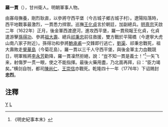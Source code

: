 '''羅一貫'''（{{bd|?||1622年||}}），甘州衛人。明朝軍事人物。

由寡母撫養，剛烈耿直，以參將守西平堡（今古城子鄉古城子村）。遼陽陷落時，西平地戰事最激烈，一貫悉力捍禦。巡撫[[王化貞|王化貞]]言於朝廷，加副總兵。[[明熹宗|明熹宗]]天啟二年（1622年）正月，後金軍西渡遼河，進攻西平堡，羅一貫飛報王化貞，化貞遣游擊[[孫得功|孫得功]]、參將[[祖大壽|祖大壽]]、總兵[[祁秉忠|祁秉忠]]前往救援，雙方戰於平陽橋（今遼寧大虎山南八家子附近）。孫得功和參將[[鮑承甫|鮑承甫]]一交鋒即行逃亡，[[劉渠|劉渠]]、祁秉忠戰死，祖大壽敗走[[覺華島|覺華島]]（今菊花島）。羅一貫以三千人守西平堡，與後金軍主力血戰競日，明軍叛將[[李永芳|李永芳]]勸降，羅一貫凜然拒絕，說：“豈不知一貫是義士！”<ref>《明史紀事本末》</ref>一矢飞来，射傷罗一贯一眼，使之不能指揮。最後火藥用盡，乃北面再拜，曰：“臣力竭矣。”横剑自刎，都司[[陳尚仁|陳尚仁]]、[[王崇信|王崇信]]亦戰死。乾隆四十一年（1776年）下诏赐封'''忠烈'''。

==注釋==
<div class="references-small">
<references />
</div>
[[Category:罗姓|Y]]
[[Category:明朝軍事人物|L]]